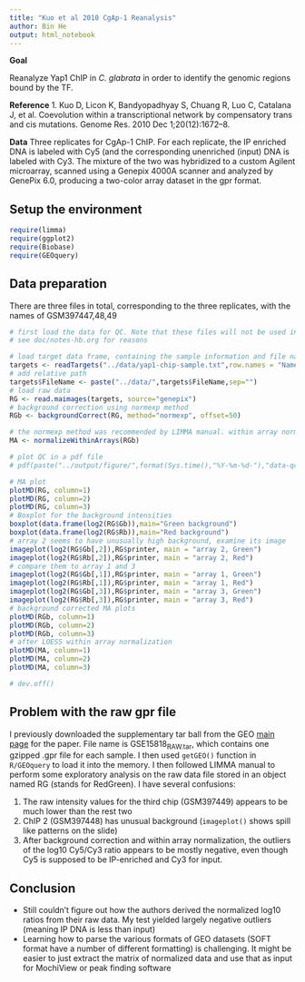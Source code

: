 ```yaml
---
title: "Kuo et al 2010 CgAp-1 Reanalysis"
author: Bin He
output: html_notebook
---
```


**Goal**

Reanalyze Yap1 ChIP in _C. glabrata_ in order to identify the genomic regions bound by the TF.

**Reference**
1. Kuo D, Licon K, Bandyopadhyay S, Chuang R, Luo C, Catalana J, et al. Coevolution within a transcriptional network by compensatory trans and cis mutations. Genome Res. 2010 Dec 1;20(12):1672–8. 

**Data**
Three replicates for CgAp-1 ChIP. For each replicate, the IP enriched DNA is labeled with Cy5 (and the corresponding unenriched (input) DNA is labeled with Cy3. The mixture of the two was hybridized to a custom Agilent microarray, scanned using a Genepix 4000A scanner and analyzed by GenePix 6.0, producing a two-color array dataset in the gpr format.

## Setup the environment

```r
require(limma)
require(ggplot2)
require(Biobase)
require(GEOquery)
```

## Data preparation

There are three files in total, corresponding to the three replicates, with the names of GSM397447,48,49

```r
# first load the data for QC. Note that these files will not be used in latter analysis
# see doc/notes-hb.org for reasons

# load target data frame, containing the sample information and file names
targets <- readTargets("../data/yap1-chip-sample.txt",row.names = "Name")
# add relative path
targets$FileName <- paste("../data/",targets$FileName,sep="")
# load raw data
RG <- read.maimages(targets, source="genepix")
# background correction using normexp method
RGb <- backgroundCorrect(RG, method="normexp", offset=50)

# the normexp method was recommended by LIMMA manual. within array normalization is then applied on the background corrected dataset
MA <- normalizeWithinArrays(RGb)
```

```r

# plot QC in a pdf file
# pdf(paste("../output/figure/",format(Sys.time(),"%Y-%m-%d-"),"data-qc.pdf",sep=""))

# MA plot
plotMD(RG, column=1)
plotMD(RG, column=2)
plotMD(RG, column=3)
# Boxplot for the background intensities
boxplot(data.frame(log2(RG$Gb)),main="Green background")
boxplot(data.frame(log2(RG$Rb)),main="Red background")
# array 2 seems to have unusually high background, examine its image
imageplot(log2(RG$Gb[,2]),RG$printer, main = "array 2, Green")
imageplot(log2(RG$Rb[,2]),RG$printer, main = "array 2, Red")
# compare them to array 1 and 3
imageplot(log2(RG$Gb[,1]),RG$printer, main = "array 1, Green")
imageplot(log2(RG$Rb[,1]),RG$printer, main = "array 1, Red")
imageplot(log2(RG$Gb[,3]),RG$printer, main = "array 3, Green")
imageplot(log2(RG$Rb[,3]),RG$printer, main = "array 3, Red")
# background corrected MA plots
plotMD(RGb, column=1)
plotMD(RGb, column=2)
plotMD(RGb, column=3)
# after LOESS within array normalization
plotMD(MA, column=1)
plotMD(MA, column=2)
plotMD(MA, column=3)

# dev.off()
```

## Problem with the raw gpr file

I previously downloaded the supplementary tar ball from the GEO [main page](https://www.ncbi.nlm.nih.gov/geo/query/acc.cgi?acc=GSE15818) for the paper. File name is GSE15818<sub>RAW.tar</sub>, which contains one gzipped .gpr file for each sample. I then used `getGEO()` function in `R/GEOquery` to load it into the memory. I then followed LIMMA manual to perform some exploratory analysis on the raw data file stored in an object named RG (stands for RedGreen). I have several confusions:

1.  The raw intensity values for the third chip (GSM397449) appears to be much lower than the rest two
2.  ChIP 2 (GSM397448) has unusual background (`imageplot()` shows spill like patterns on the slide)
3.  After background correction and within array normalization, the outliers of the log10 Cy5/Cy3 ratio appears to be mostly negative, even though Cy5 is supposed to be IP-enriched and Cy3 for input.

## Conclusion

-   Still couldn't figure out how the authors derived the normalized log10 ratios from their raw data. My test yielded largely negative outliers (meaning IP DNA is less than input)
-   Learning how to parse the various formats of GEO datasets (SOFT format have a number of different formatting) is challenging. It might be easier to just extract the matrix of normalized data and use that as input for MochiView or peak finding software